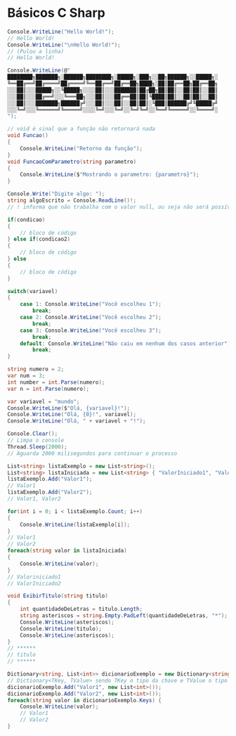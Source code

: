# Básicos C Sharp

```cs
Console.WriteLine("Hello World!");
// Hello World!
Console.WriteLine("\nHello World!");
// (Pulou a linha)
// Hello World!
```

```cs
Console.WriteLine(@"
████████╗███████╗░██████╗████████╗░█████╗░███╗░░██╗██████╗░░█████╗░
╚══██╔══╝██╔════╝██╔════╝╚══██╔══╝██╔══██╗████╗░██║██╔══██╗██╔══██╗
░░░██║░░░█████╗░░╚█████╗░░░░██║░░░███████║██╔██╗██║██║░░██║██║░░██║
░░░██║░░░██╔══╝░░░╚═══██╗░░░██║░░░██╔══██║██║╚████║██║░░██║██║░░██║
░░░██║░░░███████╗██████╔╝░░░██║░░░██║░░██║██║░╚███║██████╔╝╚█████╔╝
░░░╚═╝░░░╚══════╝╚═════╝░░░░╚═╝░░░╚═╝░░╚═╝╚═╝░░╚══╝╚═════╝░░╚════╝░
");
```

```cs
// void é sinal que a função não retornará nada
void Funcao()
{
    Console.WriteLine("Retorno da função");
}
void FuncaoComParametro(string parametro)
{
    Console.WriteLine($"Mostrando o parametro: {parametro}");
}
```

```cs
Console.Write("Digite algo: ");
string algoEscrito = Console.ReadLine()!;
// ! informa que não trabalha com o valor null, ou seja não será possível retornar "nada" nesse ReadLine
```

```cs
if(condicao) 
{
    // bloco de código
} else if(condicao2)
{
    // bloco de código
} else 
{
    // bloco de código
}
```

```cs
switch(variavel)
{
    case 1: Console.WriteLine("Você escolheu 1");
        break;
    case 2: Console.WriteLine("Você escolheu 2");
        break;
    case 3: Console.WriteLine("Você escolheu 3");
        break;
    default: Console.WriteLine("Não caiu em nenhum dos casos anterior");
        break;
}
```

```cs
string numero = 2;
var num = 3;
int number = int.Parse(numero);
var n = int.Parse(numero);
```

```cs
var variavel = "mundo";
Console.WriteLine($"Olá, {variavel}!");
Console.WriteLine("Olá, {0}!", variavel);
Console.WriteLine("Olá, " + variavel + "!");
```

```cs
Console.Clear();
// Limpa o console
Thread.Sleep(2000);
// Aguarda 2000 milisegundos para continuar o processo
```

```cs
List<string> listaExemplo = new List<string>();
List<string> listaIniciada = new List<string> { "ValorIniciado1", "ValorIniciado2" };
listaExemplo.Add("Valor1");
// Valor1
listaExemplo.Add("Valor2");
// Valor1, Valor2
```

```cs
for(int i = 0; i < listaExemplo.Count; i++)
{
    Console.WriteLine(listaExemplo[i]);
}
// Valor1
// Valor2
foreach(string valor in listaIniciada)
{
    Console.WriteLine(valor);
}
// Valoriniciado1
// ValorIniciado2
```

```cs
void ExibirTitulo(string titulo)
{
    int quantidadeDeLetras = titulo.Length;
    string asteriscos = string.Empty.PadLeft(quantidadeDeLetras, "*");
    Console.WriteLine(asteriscos);
    Console.WriteLine(titulo);
    Console.WriteLine(asteriscos);
}
// ******
// titulo
// ******
```

```cs
Dictionary<string, List<int>> dicionarioExemplo = new Dictionary<string, List<int>>();
// Dictionary<TKey, TValue> sendo TKey o tipo da chave e TValue o tipo do valor
dicionarioExemplo.Add("Valor1", new List<int>());
dicionarioExemplo.Add("Valor2", new List<int>());
foreach(string valor in dicionarioExemplo.Keys) {
    Console.WriteLine(valor);
    // Valor1
    // Valor2
}
```